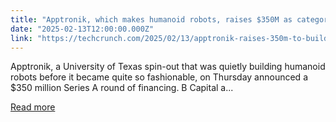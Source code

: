 ```yaml
---
title: "Apptronik, which makes humanoid robots, raises $350M as category heats up"
date: "2025-02-13T12:00:00.000Z"
link: "https://techcrunch.com/2025/02/13/apptronik-raises-350m-to-build-humanoid-robots-with-help-from-google/"
---
```


Apptronik, a University of Texas spin-out that was quietly building humanoid robots before it became quite so fashionable, on Thursday announced a $350 million Series A round of financing. B Capital a...

[Read more](https://techcrunch.com/2025/02/13/apptronik-raises-350m-to-build-humanoid-robots-with-help-from-google/)
